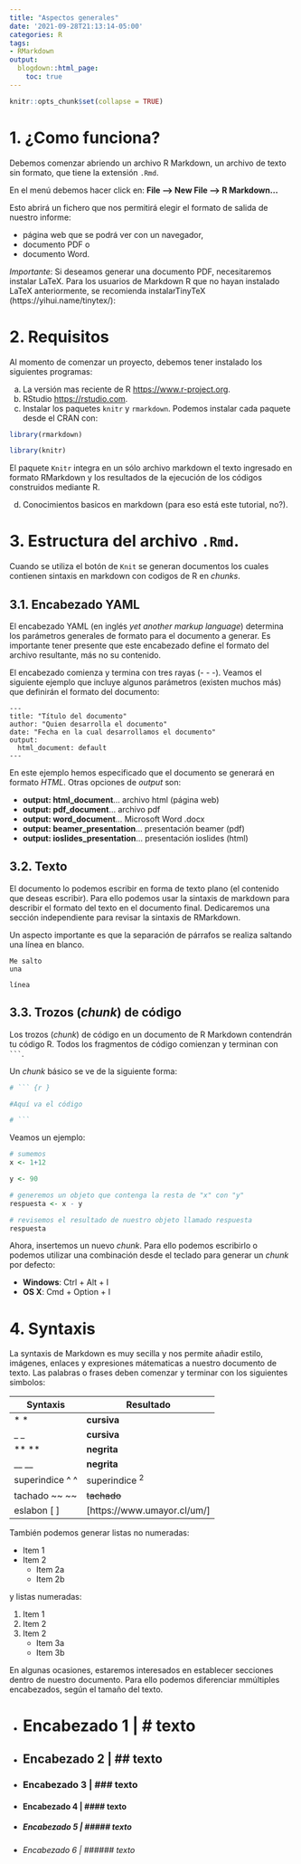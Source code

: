 ```yaml
---
title: "Aspectos generales"
date: '2021-09-28T21:13:14-05:00'
categories: R
tags:
- RMarkdown
output:
  blogdown::html_page:
    toc: true
---
```

```r
knitr::opts_chunk$set(collapse = TRUE)
```

# 1. ¿Como funciona?
Debemos comenzar abriendo un archivo R Markdown, un archivo de texto sin formato, que tiene la extensión `.Rmd`.

En el menú debemos hacer click en:
**File --> New File --> R Markdown...**

Esto abrirá un fichero que nos permitirá elegir el formato de salida de nuestro informe:

* página web que se podrá ver con un navegador,
* documento PDF o
* documento Word.

*Importante*: Si deseamos generar una documento PDF, necesitaremos instalar LaTeX. Para los usuarios de Markdown R que no hayan instalado LaTeX anteriormente, se recomienda instalarTinyTeX (https://yihui.name/tinytex/):

# 2. Requisitos
Al momento de comenzar un proyecto, debemos tener instalado los siguientes programas:

a. La versión mas reciente de R <https://www.r-project.org>.
b. RStudio <https://rstudio.com>.
c. Instalar los paquetes `knitr` y `rmarkdown`. Podemos instalar cada paquete desde el CRAN con:

```r
library(rmarkdown)

library(knitr)
```

El paquete `Knitr` integra en un sólo archivo markdown el texto ingresado en formato RMarkdown y los resultados de la ejecución de los códigos construidos mediante R.

d. Conocimientos basicos en markdown (para eso está este tutorial, no?).


# 3.  Estructura del archivo `.Rmd`.

Cuando se utiliza el botón de `Knit` se generan documentos los cuales contienen sintaxis en markdown con codigos de R en *chunks*.

## 3.1. Encabezado YAML

El encabezado YAML (en inglés *yet another markup language*) determina los parámetros generales de formato para el documento a generar. Es importante tener presente que este encabezado define el formato del archivo resultante, más no su contenido.

El encabezado comienza y termina con tres rayas (- - -). Veamos el siguiente ejemplo que incluye algunos parámetros (existen muchos más) que definirán el formato del documento:

```
---
title: "Título del documento"
author: "Quien desarrolla el documento"
date: "Fecha en la cual desarrollamos el documento"
output:
  html_document: default
---
```

En este ejemplo hemos especificado que el documento se generará en formato *HTML*. Otras opciones de *output* son:

* **output: html_document**...           archivo html (página web)
* **output: pdf_document**...             archivo pdf
* **output: word_document**...            Microsoft Word .docx 
* **output: beamer_presentation**...      presentación beamer (pdf)
* **output: ioslides_presentation**...    presentación ioslides (html)


## 3.2. Texto
El documento lo podemos escribir en forma de texto plano (el contenido que deseas escribir). Para ello podemos usar la sintaxis de markdown para describir el formato del texto en el documento final. Dedicaremos una sección independiente para revisar la sintaxis de RMarkdown.

Un aspecto importante es que la separación de párrafos se realiza saltando una línea en blanco. 

```
Me salto
una

línea
```

## 3.3. Trozos (*chunk*) de código

Los trozos (*chunk*) de código en un documento de R Markdown contendrán  tu código R. Todos los fragmentos de código comienzan y terminan con ` ``` `.

Un *chunk* básico se ve de la siguiente forma:

```r

# ``` {r } 

#Aquí va el código

# ```
```


Veamos un ejemplo:

```r
# sumemos
x <- 1+12

y <- 90

# generemos un objeto que contenga la resta de "x" con "y" 
respuesta <- x - y

# revisemos el resultado de nuestro objeto llamado respuesta
respuesta

```

Ahora, insertemos un nuevo *chunk*. Para ello podemos escribirlo o podemos utilizar una combinación desde el teclado para generar un *chunk* por defecto:

* **Windows**: Ctrl + Alt + I 
* **OS X**: Cmd + Option + I 

# 4. Syntaxis
La syntaxis de Markdown es muy secilla y nos permite añadir estilo, imágenes, enlaces y expresiones mátematicas a nuestro documento de texto. Las palabras o frases deben comenzar y terminar con los siguientes simbolos: 

Syntaxis      | Resultado
------------- | -------------
* *    | **cursiva**
_ _   | **cursiva**
** **      | **negrita**
__ __      | **negrita**
superindice ^ ^    | superindice ^2^
tachado ~~ ~~| ~~tachado~~
eslabon [ ] |[https://www.umayor.cl/um/]


También podemos generar listas no numeradas:

* Item 1
* Item 2
    + Item 2a
    + Item 2b

y listas numeradas:

1. Item 1
2. Item 2
3. Item 2
    + Item 3a
    + Item 3b


En algunas ocasiones, estaremos interesados en establecer secciones dentro de nuestro documento. Para ello podemos diferenciar mmúltiples encabezados, según el tamaño del texto.

* # Encabezado 1 | # texto

* ## Encabezado 2 | ## texto

*  ### Encabezado 3 | ### texto

* #### Encabezado 4 | #### texto

* ##### Encabezado 5 | ##### texto

* ###### Encabezado 6 | ###### texto
